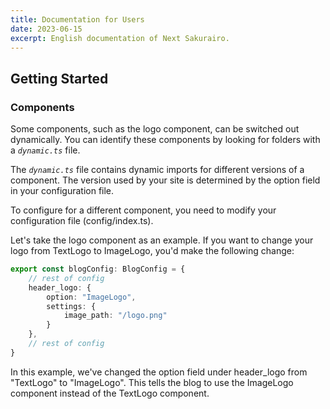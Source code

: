 ```yaml
---
title: Documentation for Users
date: 2023-06-15
excerpt: English documentation of Next Sakurairo.
---
```


## Getting Started



### Components
Some components, such as the logo component, can be switched out dynamically. You can identify these components by looking for folders with a _`dynamic.ts`_ file.

The _`dynamic.ts`_ file contains dynamic imports for different versions of a component. The version used by your site is determined by the option field in your configuration file.

To configure for a different component, you need to modify your configuration file (config/index.ts).

Let's take the logo component as an example. If you want to change your logo from TextLogo to ImageLogo, you'd make the following change:
```typescript config/index.ts
export const blogConfig: BlogConfig = {
    // rest of config
    header_logo: {
        option: "ImageLogo",
        settings: {
            image_path: "/logo.png"
        }
    },
    // rest of config
}
```
In this example, we've changed the option field under header_logo from "TextLogo" to "ImageLogo". This tells the blog to use the ImageLogo component instead of the TextLogo component.

